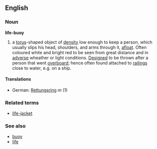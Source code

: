 ==English==
===Noun===
'''life-buoy'''
#a [[torus]]-shaped object of [[density]] low enough to keep a person, which usually slips his head, shoulders, and arms through it, [[afloat]]. Often coloured white and bright red to be seen from great distance and in [[adverse]] wheather or light conditions. [[Design]]ed to be thrown after a person that went [[overboard]]; hence often found attached to [[railing]]s close to water, e.g. on a ship.
====Translations====
*German: [[Rettungsring]] ''m'' (1)

===Related terms===
*[[life-jacket]]
===See also===
*[[buoy]]
*[[life]]